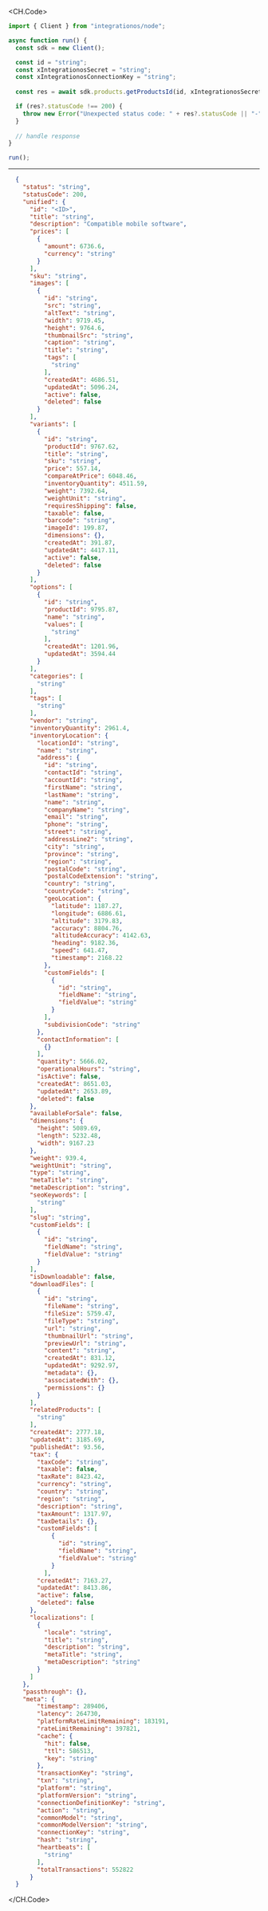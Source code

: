 
<CH.Code>
```typescript GetProductsId.ts
import { Client } from "integrationos/node";

async function run() {
  const sdk = new Client();

  const id = "string";
  const xIntegrationosSecret = "string";
  const xIntegrationosConnectionKey = "string";
  
  const res = await sdk.products.getProductsId(id, xIntegrationosSecret, xIntegrationosConnectionKey);

  if (res?.statusCode !== 200) {
    throw new Error("Unexpected status code: " + res?.statusCode || "-");
  }
  
  // handle response
}

run();
```
---

```json Example Response
  {
    "status": "string",
    "statusCode": 200,
    "unified": {
      "id": "<ID>",
      "title": "string",
      "description": "Compatible mobile software",
      "prices": [
        {
          "amount": 6736.6,
          "currency": "string"
        }
      ],
      "sku": "string",
      "images": [
        {
          "id": "string",
          "src": "string",
          "altText": "string",
          "width": 9719.45,
          "height": 9764.6,
          "thumbnailSrc": "string",
          "caption": "string",
          "title": "string",
          "tags": [
            "string"
          ],
          "createdAt": 4686.51,
          "updatedAt": 5096.24,
          "active": false,
          "deleted": false
        }
      ],
      "variants": [
        {
          "id": "string",
          "productId": 9767.62,
          "title": "string",
          "sku": "string",
          "price": 557.14,
          "compareAtPrice": 6048.46,
          "inventoryQuantity": 4511.59,
          "weight": 7392.64,
          "weightUnit": "string",
          "requiresShipping": false,
          "taxable": false,
          "barcode": "string",
          "imageId": 199.87,
          "dimensions": {},
          "createdAt": 391.87,
          "updatedAt": 4417.11,
          "active": false,
          "deleted": false
        }
      ],
      "options": [
        {
          "id": "string",
          "productId": 9795.87,
          "name": "string",
          "values": [
            "string"
          ],
          "createdAt": 1201.96,
          "updatedAt": 3594.44
        }
      ],
      "categories": [
        "string"
      ],
      "tags": [
        "string"
      ],
      "vendor": "string",
      "inventoryQuantity": 2961.4,
      "inventoryLocation": {
        "locationId": "string",
        "name": "string",
        "address": {
          "id": "string",
          "contactId": "string",
          "accountId": "string",
          "firstName": "string",
          "lastName": "string",
          "name": "string",
          "companyName": "string",
          "email": "string",
          "phone": "string",
          "street": "string",
          "addressLine2": "string",
          "city": "string",
          "province": "string",
          "region": "string",
          "postalCode": "string",
          "postalCodeExtension": "string",
          "country": "string",
          "countryCode": "string",
          "geoLocation": {
            "latitude": 1187.27,
            "longitude": 6886.61,
            "altitude": 3179.83,
            "accuracy": 8804.76,
            "altitudeAccuracy": 4142.63,
            "heading": 9182.36,
            "speed": 641.47,
            "timestamp": 2168.22
          },
          "customFields": [
            {
              "id": "string",
              "fieldName": "string",
              "fieldValue": "string"
            }
          ],
          "subdivisionCode": "string"
        },
        "contactInformation": [
          {}
        ],
        "quantity": 5666.02,
        "operationalHours": "string",
        "isActive": false,
        "createdAt": 8651.03,
        "updatedAt": 2653.89,
        "deleted": false
      },
      "availableForSale": false,
      "dimensions": {
        "height": 5089.69,
        "length": 5232.48,
        "width": 9167.23
      },
      "weight": 939.4,
      "weightUnit": "string",
      "type": "string",
      "metaTitle": "string",
      "metaDescription": "string",
      "seoKeywords": [
        "string"
      ],
      "slug": "string",
      "customFields": [
        {
          "id": "string",
          "fieldName": "string",
          "fieldValue": "string"
        }
      ],
      "isDownloadable": false,
      "downloadFiles": [
        {
          "id": "string",
          "fileName": "string",
          "fileSize": 5759.47,
          "fileType": "string",
          "url": "string",
          "thumbnailUrl": "string",
          "previewUrl": "string",
          "content": "string",
          "createdAt": 831.12,
          "updatedAt": 9292.97,
          "metadata": {},
          "associatedWith": {},
          "permissions": {}
        }
      ],
      "relatedProducts": [
        "string"
      ],
      "createdAt": 2777.18,
      "updatedAt": 3185.69,
      "publishedAt": 93.56,
      "tax": {
        "taxCode": "string",
        "taxable": false,
        "taxRate": 8423.42,
        "currency": "string",
        "country": "string",
        "region": "string",
        "description": "string",
        "taxAmount": 1317.97,
        "taxDetails": {},
        "customFields": [
            {
              "id": "string",
              "fieldName": "string",
              "fieldValue": "string"
            }
          ],
        "createdAt": 7163.27,
        "updatedAt": 8413.86,
        "active": false,
        "deleted": false
      },
      "localizations": [
        {
          "locale": "string",
          "title": "string",
          "description": "string",
          "metaTitle": "string",
          "metaDescription": "string"
        }
      ]
    },
    "passthrough": {},
    "meta": {
        "timestamp": 289406,
        "latency": 264730,
        "platformRateLimitRemaining": 183191,
        "rateLimitRemaining": 397821,
        "cache": {
          "hit": false,
          "ttl": 586513,
          "key": "string"
        },
        "transactionKey": "string",
        "txn": "string",
        "platform": "string",
        "platformVersion": "string",
        "connectionDefinitionKey": "string",
        "action": "string",
        "commonModel": "string",
        "commonModelVersion": "string",
        "connectionKey": "string",
        "hash": "string",
        "heartbeats": [
          "string"
        ],
        "totalTransactions": 552822
      }
  }
```
</CH.Code>
